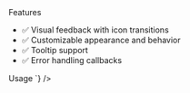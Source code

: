 
<div className="flex flex-col gap-3 w-full">
<Label className="text-3xl font-bold">Features</Label>
</div>

- ✅ Visual feedback with icon transitions
- ✅ Customizable appearance and behavior
- ✅ Tooltip support
- ✅ Error handling callbacks
<div className="flex flex-col gap-3 w-full">
<Label className="text-3xl font-bold">Usage</Label>
<CodeBlock className="bg-card!" code={`<Clipboard textToCopy={"some string"}/>`} /></div>